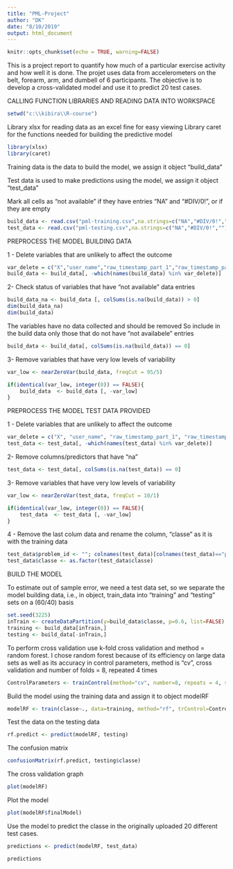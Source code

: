 ---
title: "PML-Project"
author: "DK"
date: "8/10/2019"
output: html_document
---

```{r setup, include=FALSE}
knitr::opts_chunk$set(echo = TRUE, warning=FALSE)
```

This is a project report to quantify how much of a particular exercise activity and how well it is done. The projet uses data from accelerometers on the belt, forearm, arm, and dumbell of 6 participants. The objective is to develop a cross-validated model and use it to predict 20 test cases.

CALLING FUNCTION LIBRARIES AND READING DATA INTO WORKSPACE

```{r, echo=FALSE}
setwd("c:\\kibira\\R-course")

```
Library xlsx for reading data as an excel fine for easy viewing
Library caret for the functions needed for building the predictive model

```{r, echo=TRUE}
library(xlsx)
library(caret)
```
Training data is the data to build the model, we assign it object "build_data"

Test data is used to make predictions using the model, we assign it object "test_data"

Mark all cells as "not available" if they have entries "NA" and "#DIV/0!", or if they are empty

```{r, echo=TRUE}

build_data <- read.csv("pml-training.csv",na.strings=c("NA","#DIV/0!",""))
test_data <- read.csv("pml-testing.csv",na.strings=c("NA","#DIV/0!","")) 
```

PREPROCESS THE MODEL BUILDING DATA


1 - Delete variables that are unlikely to affect the outcome

```{r, echo=TRUE}
var_delete = c("X","user_name","raw_timestamp_part_1","raw_timestamp_part_2","cvtd_timestamp", "new_window","num_window")
build_data <- build_data[, -which(names(build_data) %in% var_delete)]
```

2- Check status of variables that have "not available" data entries

```{r, echo=TRUE}
build_data_na <- build_data [, colSums(is.na(build_data)) > 0]
dim(build_data_na)
dim(build_data)
```

The variables have no data collected and should be removed 
So include in the build data only those that do not have "not availabele" entries

```{r, echo=TRUE}
build_data <- build_data[, colSums(is.na(build_data)) == 0]
```

3- Remove variables that have very low levels of variability

```{r, echo=TRUE}
var_low <- nearZeroVar(build_data, freqCut = 95/5)

if(identical(var_low, integer(0)) == FALSE){
	build_data  <- build_data [, -var_low]
}
```

PREPROCESS THE MODEL TEST DATA PROVIDED   


1 - Delete variables that are unlikely to affect the outcome

```{r, echo=TRUE}
var_delete = c("X", "user_name", "raw_timestamp_part_1", "raw_timestamp_part_2", "cvtd_timestamp", "new_window", "num_window")
test_data <- test_data[, -which(names(test_data) %in% var_delete)]
```

2- Remove columns/predictors that have  "na"

```{r, echo=TRUE}
test_data <- test_data[, colSums(is.na(test_data)) == 0]
```

3- Remove variables that have very low levels of variability

```{r, echo=TRUE}
var_low <- nearZeroVar(test_data, freqCut = 10/1)

if(identical(var_low, integer(0)) == FALSE){
	test_data  <- test_data [, -var_low]
}
```
4 - Remove the last colum data and rename the column, "classe" as it is with the training data

```{r, echo=TRUE}
test_data$problem_id <- ""; colnames(test_data)[colnames(test_data)=="problem_id"] <- "classe"
test_data$classe <- as.factor(test_data$classe)
```

BUILD THE MODEL

To estimate out of sample error, we need a test data set, so we separate the model building data, i.e., in object, train_data into "training" and "testing" sets on a (60/40) basis

```{r, echo=TRUE}
set.seed(3225)
inTrain <- createDataPartition(y=build_data$classe, p=0.6, list=FALSE)
training <- build_data[inTrain,]
testing <- build_data[-inTrain,]
```

To perform cross validation use k-fold cross validation and method = random forest. I chose random forest because of its efficiency on large data sets as well as its accuracy in control parameters, method is "cv", cross validation and number of folds = 8, repeated 4 times

```{r, echo=TRUE}
ControlParameters <- trainControl(method="cv", number=8, repeats = 4, savePredictions = TRUE, classProbs = TRUE)
```

Build the model using the training data and assign it to object modelRF 

```{r, echo=TRUE}
modelRF <- train(classe~., data=training, method="rf", trControl=ControlParameters)
```

Test the data on the testing data 

```{r, echo=TRUE}
rf.predict <- predict(modelRF, testing)
```
The confusion matrix

```{r, echo=TRUE}
confusionMatrix(rf.predict, testing$classe)
```
The cross validation graph

```{r, echo=TRUE}
plot(modelRF)
```

Plot the model
```{r, echo=TRUE}
plot(modelRF$finalModel)
```

Use the model to predict the classe in the originally uploaded 20 different test cases. 

```{r, echo=TRUE}
predictions <- predict(modelRF, test_data)

predictions
```
